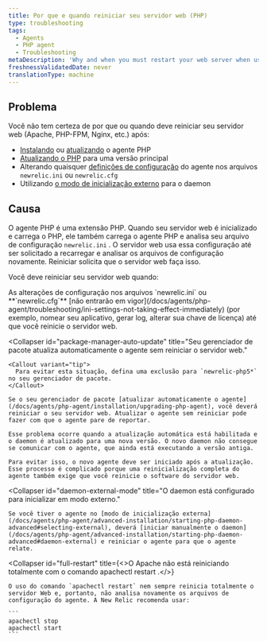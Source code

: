 ```yaml
---
title: Por que e quando reiniciar seu servidor web (PHP)
type: troubleshooting
tags:
  - Agents
  - PHP agent
  - Troubleshooting
metaDescription: 'Why and when you must restart your web server when using the New Relic PHP agent, with links to detailed procedures and troubleshooting steps.'
freshnessValidatedDate: never
translationType: machine
---
```


## Problema

Você não tem certeza de por que ou quando deve reiniciar seu servidor web (Apache, PHP-FPM, Nginx, etc.) após:

* [Instalando](/docs/agents/php-agent/installation/php-agent-installation-overview) ou [atualizando](/docs/agents/php-agent/installation/upgrading-php-agent) o agente PHP
* [Atualizando o PHP](/docs/agents/php-agent/troubleshooting/agent-stops-working-after-updating-php) para uma versão principal
* Alterando quaisquer [definições de configuração](/docs/agents/php-agent/configuration/php-agent-configuration) do agente nos arquivos `newrelic.ini` ou `newrelic.cfg`
* Utilizando [o modo de inicialização externo](/docs/agents/php-agent/advanced-installation/starting-php-daemon-advanced#selecting-external) para o daemon

## Causa

O agente PHP é uma extensão PHP. Quando seu servidor web é inicializado e carrega o PHP, ele também carrega o agente PHP e analisa seu arquivo de configuração `newrelic.ini` . O servidor web usa essa configuração até ser solicitado a recarregar e analisar os arquivos de configuração novamente. Reiniciar solicita que o servidor web faça isso.

Você deve reiniciar seu servidor web quando:

<CollapserGroup>
  <Collapser
    id="config"
    title="Você modifica seu arquivo de configuração."
  >
    As alterações de configuração nos arquivos `newrelic.ini` ou <DoNotTranslate>**`newrelic.cfg`**</DoNotTranslate> [não entrarão em vigor](/docs/agents/php-agent/troubleshooting/ini-settings-not-taking-effect-immediately) (por exemplo, nomear seu aplicativo, gerar log, alterar sua chave de licença) até que você reinicie o servidor web.
  </Collapser>

  <Collapser
    id="package-manager-auto-update"
    title="Seu gerenciador de pacote atualiza automaticamente o agente sem reiniciar o servidor web."
  >
    <Callout variant="tip">
      Para evitar esta situação, defina uma exclusão para `newrelic-php5*` no seu gerenciador de pacote.
    </Callout>

    Se o seu gerenciador de pacote [atualizar automaticamente o agente](/docs/agents/php-agent/installation/upgrading-php-agent), você deverá reiniciar o seu servidor web. Atualizar o agente sem reiniciar pode fazer com que o agente pare de reportar.

    Esse problema ocorre quando a atualização automática está habilitada e o daemon é atualizado para uma nova versão. O novo daemon não consegue se comunicar com o agente, que ainda está executando a versão antiga.

    Para evitar isso, o novo agente deve ser iniciado após a atualização. Esse processo é complicado porque uma reinicialização completa do agente também exige que você reinicie o software do servidor web.
  </Collapser>

  <Collapser
    id="daemon-external-mode"
    title="O daemon está configurado para inicializar em modo externo."
  >
    Se você tiver o agente no [modo de inicialização externa](/docs/agents/php-agent/advanced-installation/starting-php-daemon-advanced#selecting-external), deverá [iniciar manualmente o daemon](/docs/agents/php-agent/advanced-installation/starting-php-daemon-advanced#daemon-external) e reiniciar o agente para que o agente relate.
  </Collapser>

  <Collapser
    id="full-restart"
    title={<>O Apache não está reiniciando totalmente com o comando <InlineCode>apachectl restart</InlineCode> .</>}
  >
    O uso do comando `apachectl restart` nem sempre reinicia totalmente o servidor Web e, portanto, não analisa novamente os arquivos de configuração do agente. A New Relic recomenda usar:

    ```
    apachectl stop
    apachectl start
    ```
  </Collapser>
</CollapserGroup>